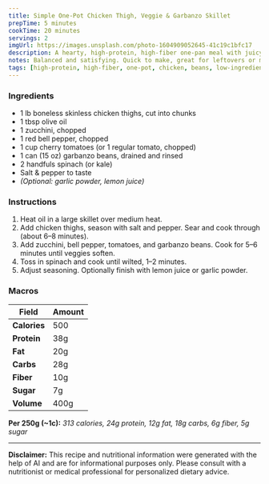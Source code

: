 ```yaml
---
title: Simple One-Pot Chicken Thigh, Veggie & Garbanzo Skillet
prepTime: 5 minutes
cookTime: 20 minutes
servings: 2
imgUrl: https://images.unsplash.com/photo-1604909052645-41c19c1bfc17
description: A hearty, high-protein, high-fiber one-pan meal with juicy chicken thighs, fresh veggies, and garbanzo beans.
notes: Balanced and satisfying. Quick to make, great for leftovers or meal prep.
tags: [high-protein, high-fiber, one-pot, chicken, beans, low-ingredient, quick]
---
```


### Ingredients

- 1 lb boneless skinless chicken thighs, cut into chunks
- 1 tbsp olive oil
- 1 zucchini, chopped
- 1 red bell pepper, chopped
- 1 cup cherry tomatoes (or 1 regular tomato, chopped)
- 1 can (15 oz) garbanzo beans, drained and rinsed
- 2 handfuls spinach (or kale)
- Salt & pepper to taste
- _(Optional: garlic powder, lemon juice)_

### Instructions

1. Heat oil in a large skillet over medium heat.
2. Add chicken thighs, season with salt and pepper. Sear and cook through (about 6–8 minutes).
3. Add zucchini, bell pepper, tomatoes, and garbanzo beans. Cook for 5–6 minutes until veggies soften.
4. Toss in spinach and cook until wilted, 1–2 minutes.
5. Adjust seasoning. Optionally finish with lemon juice or garlic powder.

### Macros

| Field        | Amount |
| ------------ | ------ |
| **Calories** | 500    |
| **Protein**  | 38g    |
| **Fat**      | 20g    |
| **Carbs**    | 28g    |
| **Fiber**    | 10g    |
| **Sugar**    | 7g     |
| **Volume**   | 400g   |

**Per 250g (~1c):** _313 calories, 24g protein, 12g fat, 18g carbs, 6g fiber, 5g sugar_

---

**Disclaimer:** This recipe and nutritional information were generated with the help of AI and are for informational purposes only. Please consult with a nutritionist or medical professional for personalized dietary advice.
